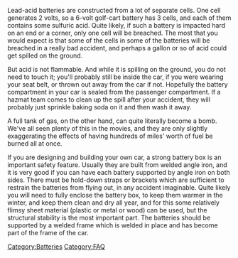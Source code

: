 Lead-acid batteries are constructed from a lot of separate cells.  One cell generates 2 volts, so a 6-volt golf-cart battery has 3 cells, and each of them contains some sulfuric acid.  Quite likely, if such a battery is impacted hard on an end or a corner, only one cell will be breached.  The most that you would expect is that some of the cells in some of the batteries will be breached in a really bad accident, and perhaps a gallon or so of acid could get spilled on the ground.

But acid is not flammable.  And while it is spilling on the ground, you do not need to touch it; you'll probably still be inside the car, if you were wearing your seat belt, or thrown out away from the car if not.  Hopefully the battery compartment in your car is sealed from the passenger compartment.  If a hazmat team comes to clean up the spill after your accident, they will probably just sprinkle baking soda on it and then wash it away.

A full tank of gas, on the other hand, can quite literally become a bomb.  We've all seen plenty of this in the movies, and they are only slightly exaggerating the effects of having hundreds of miles' worth of fuel be burned all at once.

If you are designing and building your own car, a strong battery box is an important safety feature.  Usually they are built from welded angle iron, and it is very good if you can have each battery supported by angle iron on both sides.  There must be hold-down straps or brackets which are sufficient to restrain the batteries from flying out, in any accident imaginable.  Quite likely you will need to fully enclose the battery box, to keep them warmer in the winter, and keep them clean and dry all year, and for this some relatively flimsy sheet material (plastic or metal or wood) can be used, but the structural stability is the most important part.  The batteries should be supported by a welded frame which is welded in place and has become part of the frame of the car.

[[Category:Batteries]]
[[Category:FAQ]]